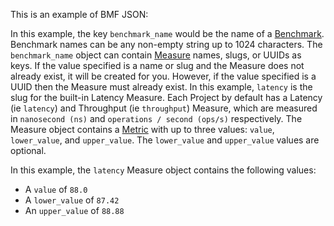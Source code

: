 
This is an example of BMF JSON:

<BmfExample />

In this example, the key `benchmark_name` would be the name of a [Benchmark][benchmark].
Benchmark names can be any non-empty string up to 1024 characters.
The `benchmark_name` object can contain [Measure][measure] names, slugs, or UUIDs as keys.
If the value specified is a name or slug and the Measure does not already exist, it will be created for you. However, if the value specified is a UUID then the Measure must already exist.
In this example, `latency` is the slug for the built-in Latency Measure.
Each Project by default has a Latency (ie `latency`) and Throughput (ie `throughput`) Measure,
which are measured in `nanosecond (ns)` and `operations / second (ops/s)` respectively.
The Measure object contains a [Metric][metric] with up to three values:
`value`, `lower_value`, and `upper_value`.
The `lower_value` and `upper_value` values are optional.

In this example, the `latency` Measure object contains the following values:

- A `value` of `88.0`
- A `lower_value` of `87.42`
- An `upper_value` of `88.88`

[benchmark]: /docs/explanation/benchmarking/#benchmarks
[measure]: /docs/explanation/benchmarking/#measures
[metric]: /docs/explanation/benchmarking/#metrics